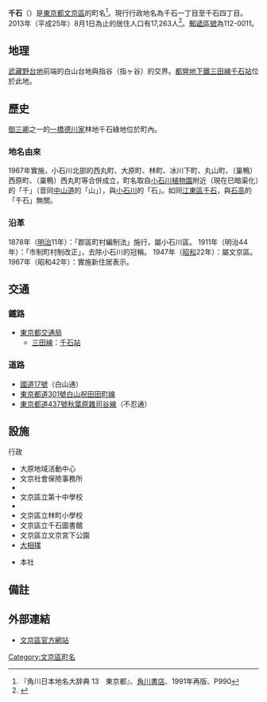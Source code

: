 {{Pathnav|日本|東京都|文京區|frame=1}}
{{Infobox Settlement
|official_name = 千石
|native_name =
|settlement_type = [[町|町]]
|image_skyline =
|imagesize =
|image_caption =
|image_flag =
|image_seal =
| image_map =
| map_caption =
|subdivision_type = [[國家|國家]]
|subdivision_name = [[File:Flag_of_Japan.svg|border]] [[日本|日本]]
|subdivision_type1 = [[都道府縣|都道府縣]]
|subdivision_name1 = [[File:Flag_of_Tokyo_Prefecture.svg|25px]] [[東京都|東京都]]
|subdivision_type2 = [[東京都區部|特別區]]
|subdivision_name2 = [[File:Flag_of_Bunkyo,_Tokyo.svg|25px]] [[文京區|文京區]]
|established_title =
|established_date =
|government_type =
|leader_title =
|leader_name =
|area_magnitude =
|area_total_sq_mi =
|area_total_km2 =
|area_land_sq_mi =
|area_land_km2 =
|area_urban_sq_mi =
|area_urban_km2 =
|area_metro_km2 =
|area_metro_sq_mi =
|population_as_of= 2013年（平成25年）8月1日
|population_footnotes =
|population_total = 17263
|population_urban =
|population_metro =
|population_density_sq_mi =
|population_density_km2 =
| timezone = [[日本標準時間|JST]]
| utc_offset = +9
|timezone_DST =
|utc_offset_DST =
|latd=|latm=|lats=|latNS=
|longd=|longm=|longs=|longEW=
|elevation_footnotes=
|elevation_m =
|elevation_ft =
|postal_code_type = [[郵遞區號|郵遞區號]]
|postal_code = 112-0011
|area_code =
|website =
|footnotes =
}}
'''千石'''（{{jpn|j=千石|hg=せんごく|rm=Sengoku|f=y}}）是[[東京都|東京都]][[文京區|文京區]]的町名<ref name="kado">『角川日本地名大辞典 13　東京都』、[[角川書店|角川書店]]、1991年再版、P990</ref>。現行行政地名為千石一丁目至千石四丁目。2013年（平成25年）8月1日為止的居住人口有17,263人<ref>{{Cite web |url=http://www.city.bunkyo.lg.jp/sosiki_busyo_kumin_jigyou_toukei_zinko.html |title=町丁別世帯・人口（住民基本台帳）（毎月1日現在） |accessdate=2013-08-06 |archive-date=2013-05-13 |archive-url=https://web.archive.org/web/20130513181532/http://www.city.bunkyo.lg.jp/sosiki_busyo_kumin_jigyou_toukei_zinko.html |dead-url=yes }}</ref>。[[郵遞區號|郵遞區號]]為112-0011。

== 地理 ==
[[武藏野台地|武藏野台地]]前端的白山台地與指谷（指ヶ谷）的交界。[[都營地下鐵三田線|都營地下鐵三田線]][[千石站|千石站]]位於此地。

== 歷史 ==
[[御三卿|御三卿]]之一的[[一橋德川家|一橋德川家]]林地千石綠地位於町內。

=== 地名由來 ===
1967年實施{{link-ja|住居表示|住居表示}}，小石川北部的西丸町、大原町、林町、冰川下町、丸山町、（巢鴨）西原町、（巢鴨）西丸町等合併成立，町名取自[[小石川植物園|小石川植物園]]附近{{link-ja|谷端川|谷端川|千川}}（現在已暗渠化）的「千」（音同[[中山道|中山道]]的「山」），與[[小石川|小石川]]的「石」。如同[[江東區_(東京都)|江東區]][[千石_(江東區)|千石]]，與[[石高|石高]]的「千石」無關。

=== 沿革 ===
1878年（[[明治|明治]]11年）：「郡區町村編制法」施行，屬小石川區。
1911年（明治44年）：「市制町村制改正」，去除小石川的冠稱。
1947年（[[昭和|昭和]]22年）：屬文京區。
1967年（昭和42年）：實施新住居表示。

== 交通 ==
=== 鐵路 ===
* [[東京都交通局|東京都交通局]]
** [[都營地下鐵三田線|三田線]]：[[千石站|千石站]]

=== 道路 ===
* [[國道17號|國道17號]]（白山通）
* [[東京都道301號白山祝田田町線|東京都道301號白山祝田田町線]]
* [[東京都道437號秋葉原雜司谷線|東京都道437號秋葉原雜司谷線]]（不忍通）

== 設施 ==
; 行政
* 大原地域活動中心
* 文京社會保險事務所
* {{link-ja|東洋女子高等學校|東洋女子高等学校}}
* 文京區立第十中學校
* {{link-ja|文京區立明化小學校|文京区立明化小学校}}
* 文京區立林町小學校
* 文京區立千石圖書館
* 文京區立文京宮下公園
* [[大相撲|大相撲]]{{link-ja|伊勢之海部屋|伊勢ノ海部屋}}
* {{link-ja|太田胃散|太田胃散}}本社

== 備註 ==
{{Reflist}}

== 外部連結 ==
* [http://www.city.bunkyo.lg.jp/index.html 文京區官方網站]{{Wayback|url=http://www.city.bunkyo.lg.jp/index.html |date=20130814084243 }}

{{文京區的町名}}
{{DEFAULTSORT:Sengoku}}
[[Category:文京區町名|Category:文京區町名]]